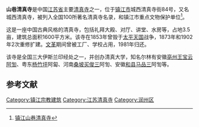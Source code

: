 {{文物保护单位
| 级别 = 省级
| 省区市 = 江苏省
| 图片 = [[File:Shanxiang_Mosque_in_Zhenjiang_10_2013-04.JPG|260px]]<br><small>山巷清真寺大殿室内，2013年4月。</small>
| 名称 = 山巷清真寺
| 编号 = 750（第七批）
| 分类 = 古建筑
| 时代 = [[清朝|清]]
| 所在 = [[镇江市|镇江市]][[润州区|润州区]]
| 登录 = 2011年12月
}}

'''山巷清真寺'''是中国[[江苏省|江苏省]]主要[[清真寺|清真寺]]之一，位于[[镇江市|镇江市]]城西清真寺街84号，又名城西清真寺，被列入全国100所著名清真寺名录，和镇江市重点文物保护单位<ref>[http://www.jsmzzj.gov.cn/newsfiles/29/2006-09/405.shtml 镇江山巷清真寺]{{dead link|date=2017年12月 |bot=InternetArchiveBot |fix-attempted=yes }}</ref>。

这是一座中国古典风格的清真寺，包括礼拜大殿、对厅、讲堂、水房等，占地3.5亩，建筑总面积1600平方米。该寺在1853年曾毁于[[太平天国|太平天国]]战争，1873年和1902年2次重修扩建。[[文革|文革]]期间曾被工厂、学校占用，1981年归还。 

该寺是全国三大伊斯兰印经处之一，并创办清真大学，知名尔林有安徽[[亳州|亳州]][[王宝云|王宝云]][[阿訇|阿訇]]、粤东[[杨竹坪|杨竹坪]]阿匐、河南[[桑坡|桑坡]][[买俊三|买俊三]]阿訇、安徽[[和县|和县]][[马品三|马品三]]阿訇等。

==参考文献==
<div class="references-small">
<references />
</div>

{{jiangsu-stub}}
{{镇江市境内的江苏省文物保护单位}}
[[Category:镇江宗教建筑|Category:镇江宗教建筑]]
[[Category:江苏清真寺|Category:江苏清真寺]]
[[Category:润州区|Category:润州区]]